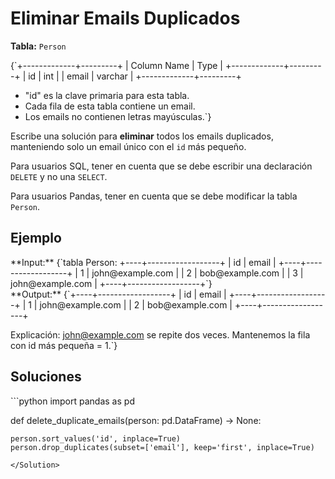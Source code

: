 # Eliminar Emails Duplicados

**Tabla:** `Person`

<TerminalOutput>
{`+-------------+---------+
| Column Name | Type    |
+-------------+---------+
| id          | int     |
| email       | varchar |
+-------------+---------+

- "id" es la clave primaria para esta tabla.
- Cada fila de esta tabla contiene un email. 
- Los emails no contienen letras mayúsculas.`}
</TerminalOutput>


Escribe una solución para **eliminar** todos los emails duplicados, manteniendo solo un email único con el `id` más pequeño.

Para usuarios SQL, tener en cuenta que se debe escribir una declaración `DELETE` y no una `SELECT`.

Para usuarios Pandas, tener en cuenta que se debe modificar la tabla `Person`.


## Ejemplo
<MultiColumn>
<div>
**Input:** 
<TerminalOutput>
{`tabla Person:
+----+------------------+
| id | email            |
+----+------------------+
| 1  | john@example.com |
| 2  | bob@example.com  |
| 3  | john@example.com |
+----+------------------+`}
</TerminalOutput>
</div>
<div>
**Output:**
<TerminalOutput>
{`+----+------------------+
| id | email            |
+----+------------------+
| 1  | john@example.com |
| 2  | bob@example.com  |
+----+------------------+

Explicación:
john@example.com se repite dos veces. 
Mantenemos la fila con id más pequeña = 1.`}
</TerminalOutput>
</div>
</MultiColumn>


## Soluciones

<Solution title="Python" icon="Python">
```python
import pandas as pd

def delete_duplicate_emails(person: pd.DataFrame) -> None:
    
    person.sort_values('id', inplace=True)
    person.drop_duplicates(subset=['email'], keep='first', inplace=True)
```
</Solution>
